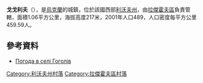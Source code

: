 {{coord|50|19|19|N|24|23|28|E|scale:100000|display=title}}

'''戈戈利夫'''（{{lang-uk|Гоголів}}），是[[烏克蘭|烏克蘭]]的城鎮，位於該國西部[[利沃夫州|利沃夫州]]，由[[拉傑霍夫區|拉傑霍夫區]]負責管轄，面積1.06平方公里，海拔高度217米，2001年人口489，人口密度每平方公里459.59人。

==參考資料==
* [http://weather.in.ua/ua/l'vovskaja/5319 Погода в селі Гоголів] {{Wayback|url=http://weather.in.ua/ua/l'vovskaja/5319 |date=20201025073909 }}

[[Category:利沃夫州村落|Category:利沃夫州村落]]
[[Category:拉傑霍夫區村落|Category:拉傑霍夫區村落]]


{{Lviv-geo-stub}}